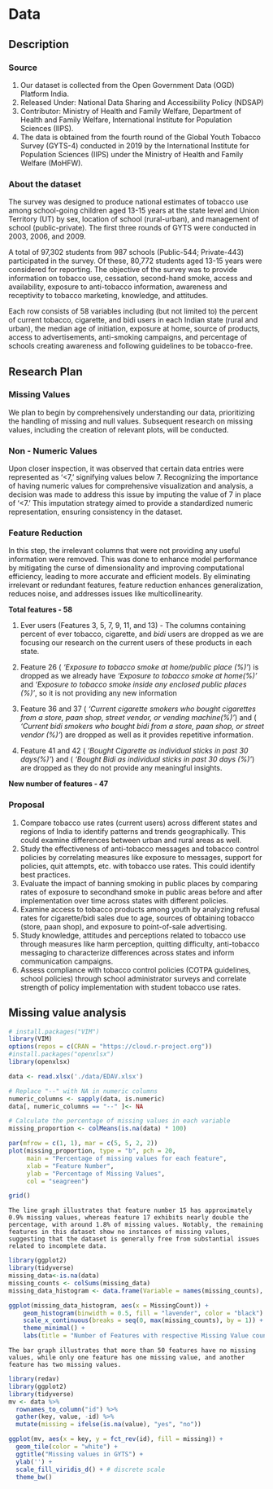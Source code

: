 # Data

## Description

### Source

1. Our dataset is collected from the Open Government Data (OGD) Platform India.
2. Released Under: National Data Sharing and Accessibility Policy (NDSAP)
3. Contributor: Ministry of Health and Family Welfare, Department of Health and Family Welfare, International Institute for Population Sciences (IIPS).
4. The data is obtained from the fourth round of the Global Youth Tobacco Survey (GYTS-4) conducted in 2019 by the International Institute for Population Sciences (IIPS) under the Ministry of Health and Family Welfare (MoHFW). 

### About the dataset

The survey was designed to produce national estimates of tobacco use among school-going children aged 13-15 years at the state level and Union Territory (UT) by sex, location of school (rural-urban), and management of school (public-private). The first three rounds of GYTS were conducted in 2003, 2006, and 2009. 

A total of 97,302 students from 987 schools (Public-544; Private-443) participated in the survey. Of these, 80,772 students aged 13-15 years were considered for reporting. 
The objective of the survey was to provide information on tobacco use, cessation, second-hand smoke, access and availability, exposure to anti-tobacco information, awareness and receptivity to tobacco marketing, knowledge, and attitudes.

Each row consists of 58 variables including (but not limited to) the percent of current tobacco, cigarette, and bidi users in each Indian state (rural and urban), the median age of initiation, exposure at home, source of products, access to advertisements, anti-smoking campaigns, and percentage of schools creating awareness and following guidelines to be tobacco-free. 

## Research Plan

### Missing Values

We plan to begin by comprehensively understanding our data, prioritizing the handling of missing and null values. Subsequent research on missing values, including the creation of relevant plots, will be conducted.

### Non - Numeric Values

Upon closer inspection, it was observed that certain data entries were represented as '<7,' signifying values below 7. Recognizing the importance of having numeric values for comprehensive visualization and analysis, a decision was made to address this issue by imputing the value of 7 in place of '<7.' This imputation strategy aimed to provide a standardized numeric representation, ensuring consistency in the dataset.

### Feature Reduction

In this step, the irrelevant columns that were not providing any useful information were removed. 
This was done to enhance model performance by mitigating the curse of dimensionality and improving computational efficiency, leading to more accurate and efficient models. By eliminating irrelevant or redundant features, feature reduction enhances generalization, reduces noise, and addresses issues like multicollinearity.

**Total features - 58**

1. Ever users (Features 3, 5, 7, 9, 11, and 13) - The  columns containing percent of ever tobacco, cigarette, and _bidi_ users are dropped as we are focusing our research on the current users of these products in each state.

2. Feature 26 ( _'Exposure to tobacco smoke at home/public place (%)'_) is dropped as we already have _'Exposure to tobacco smoke at home(%)'_ and _'Exposure to tobacco smoke inside any enclosed public  places  (%)'_, so it is not providing any new information

3. Feature 36 and 37 ( _'Current cigarette smokers who bought cigarettes from a store, paan shop, street vendor, or vending machine(%)'_) and ( _'Current bidi smokers who bought bidi from a store, paan shop, or street vendor (%)'_) are dropped as well as it provides repetitive information.

4. Feature 41 and 42 ( _'Bought Cigarette as individual sticks in past 30 days(%)'_) and ( _'Bought Bidi as individual sticks in past 30 days     (%)'_) are dropped as they do not provide any meaningful insights.

**New number of features - 47**

### Proposal

1. Compare tobacco use rates (current users) across different states and regions of India to identify patterns and trends geographically. This could examine differences between urban and rural areas as well.
2. Study the effectiveness of anti-tobacco messages and tobacco control policies by correlating measures like exposure to messages, support for policies, quit attempts, etc. with tobacco use rates. This could identify best practices.
3. Evaluate the impact of banning smoking in public places by comparing rates of exposure to secondhand smoke in public areas before and after implementation over time across states with different policies.
4. Examine access to tobacco products among youth by analyzing refusal rates for cigarette/bidi sales due to age, sources of obtaining tobacco (store, paan shop), and exposure to point-of-sale advertising.
5. Study knowledge, attitudes and perceptions related to tobacco use through measures like harm perception, quitting difficulty, anti-tobacco messaging to characterize differences across states and inform communication campaigns.
6. Assess compliance with tobacco control policies (COTPA guidelines, school policies) through school administrator surveys and correlate strength of policy implementation with student tobacco use rates.



## Missing value analysis



```r

# install.packages("VIM")
library(VIM)
options(repos = c(CRAN = "https://cloud.r-project.org"))
#install.packages("openxlsx")
library(openxlsx)  

data <- read.xlsx('./data/EDAV.xlsx')

# Replace "--" with NA in numeric columns
numeric_columns <- sapply(data, is.numeric)
data[, numeric_columns == "--" ]<- NA

# Calculate the percentage of missing values in each variable
missing_proportion <- colMeans(is.na(data) * 100)

par(mfrow = c(1, 1), mar = c(5, 5, 2, 2))
plot(missing_proportion, type = "b", pch = 20,
     main = "Percentage of missing values for each feature",
     xlab = "Feature Number",
     ylab = "Percentage of Missing Values",
     col = "seagreen")

grid()
```

`The line graph illustrates that feature number 15 has approximately 0.9% missing values, whereas feature 17 exhibits nearly double the percentage, with around 1.8% of missing values. Notably, the remaining features in this dataset show no instances of missing values, suggesting that the dataset is generally free from substantial issues related to incomplete data.`

```r
library(ggplot2)
library(tidyverse)
missing_data<-is.na(data)
missing_counts <- colSums(missing_data)
missing_data_histogram <- data.frame(Variable = names(missing_counts), MissingCount = missing_counts)

ggplot(missing_data_histogram, aes(x = MissingCount)) +
    geom_histogram(binwidth = 0.5, fill = "lavender", color = "black") +
    scale_x_continuous(breaks = seq(0, max(missing_counts), by = 1)) +
    theme_minimal() +
    labs(title = "Number of Features with respective Missing Value counts", x = "Number of Missing values", y = "Number of features")

```

`The bar graph illustrates that more than 50 features have no missing values, while only one feature has one missing value, and another feature has two missing values.` 

```r
library(redav)
library(ggplot2)
library(tidyverse)
mv <- data %>% 
  rownames_to_column("id") %>% 
  gather(key, value, -id) %>% 
  mutate(missing = ifelse(is.na(value), "yes", "no"))

ggplot(mv, aes(x = key, y = fct_rev(id), fill = missing)) +
  geom_tile(color = "white") + 
  ggtitle("Missing values in GYTS") +
  ylab('') + 
  scale_fill_viridis_d() + # discrete scale
  theme_bw()
```

```r

```
